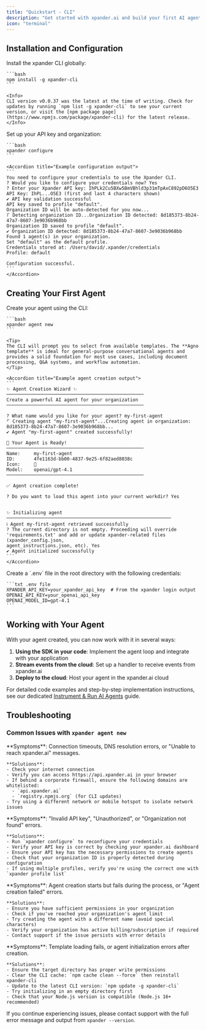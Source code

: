 ```yaml
---
title: "Quickstart - CLI"
description: "Get started with xpander.ai and build your first AI agent"
icon: "terminal"
---
```


## Installation and Configuration

<Steps>
  <Step title="Install the CLI">
    Install the xpander CLI globally:

    ```bash
    npm install -g xpander-cli
    ```

    <Info>
    CLI version v0.0.37 was the latest at the time of writing. Check for updates by running `npm list -g xpander-cli` to see your current version, or visit the [npm package page](https://www.npmjs.com/package/xpander-cli) for the latest release.
    </Info>
  </Step>

  <Step title="Configure your credentials">
    Set up your API key and organization:

    ```bash
    xpander configure
    ```

    <Accordion title="Example configuration output">
    ```
    You need to configure your credentials to use the Xpander CLI.
    ? Would you like to configure your credentials now? Yes
    ? Enter your Xpander API key: IhPLk2Cu5BXw5BmVBhld3p31mTpAxC892pD6O5E3
    API Key: IhPL...O5E3 (first and last 4 characters shown)
    ✔ API key validation successful
    API key saved to profile "default".
    Organization ID will be auto-detected for you now...
    ⠏ Detecting organization ID...Organization ID detected: 8d185373-8b24-47a7-8607-3e9036b968bb
    Organization ID saved to profile "default".
    ✔ Organization ID detected: 8d185373-8b24-47a7-8607-3e9036b968bb
    Found 1 agent(s) in your organization.
    Set "default" as the default profile.
    Credentials stored at: /Users/david/.xpander/credentials
    Profile: default

    Configuration successful.
    ```
    </Accordion>
  </Step>
</Steps>

## Creating Your First Agent

<Steps>
  <Step title="Create a new agent">
    Create your agent using the CLI:

    ```bash
    xpander agent new
    ```

    <Tip>
    The CLI will prompt you to select from available templates. The **Agno template** is ideal for general-purpose conversational agents and provides a solid foundation for most use cases, including document processing, Q&A systems, and workflow automation.
    </Tip>

    <Accordion title="Example agent creation output">
    ```
    ✨ Agent Creation Wizard ✨
    ──────────────────────────────────────────────────
    Create a powerful AI agent for your organization
    ──────────────────────────────────────────────────

    ? What name would you like for your agent? my-first-agent
    ⠋ Creating agent "my-first-agent"...Creating agent in organization: 8d185373-8b24-47a7-8607-3e9036b968bb...
    ✔ Agent "my-first-agent" created successfully!

    🚀 Your Agent is Ready!
    ──────────────────────────────────────────────────
    Name:     my-first-agent
    ID:       4fe1163d-bb00-4837-9e25-6f82aed8038c
    Icon:     🚀
    Model:    openai/gpt-4.1
    ──────────────────────────────────────────────────

    ✅ Agent creation complete!

    ? Do you want to load this agent into your current workdir? Yes


    ✨ Initializing agent
    ────────────────────────────────────────────────────────────
    ℹ Agent my-first-agent retrieved successfully
    ? The current directory is not empty. Proceeding will override 'requirements.txt' and add or update xpander-related files (xpander_config.json, 
    agent_instructions.json, etc). Yes
    ✔ Agent initialized successfully
    ```
    </Accordion>
  </Step>

  <Step title="Configure environment variables">
    Create a `.env` file in the root directory with the following credentials:

    ```txt .env file
    XPANDER_API_KEY=your_xpander_api_key  # From the xpander login output
    OPENAI_API_KEY=your_openai_api_key
    OPENAI_MODEL_ID=gpt-4.1
    ```
  </Step>
</Steps>

## Working with Your Agent

With your agent created, you can now work with it in several ways:

1. **Using the SDK in your code**: Implement the agent loop and integrate with your application
2. **Stream events from the cloud**: Set up a handler to receive events from xpander.ai
3. **Deploy to the cloud**: Host your agent in the xpander.ai cloud

For detailed code examples and step-by-step implementation instructions, see our dedicated [Instrument & Run AI Agents](/docs/01-get-started/03-instrument-agents) guide.

## Troubleshooting

### Common Issues with `xpander agent new`

<AccordionGroup>
  <Accordion title="Network Connectivity Problems">
    **Symptoms**: Connection timeouts, DNS resolution errors, or "Unable to reach xpander.ai" messages.
    
    **Solutions**:
    - Check your internet connection
    - Verify you can access https://api.xpander.ai in your browser
    - If behind a corporate firewall, ensure the following domains are whitelisted:
      - `api.xpander.ai`
      - `registry.npmjs.org` (for CLI updates)
    - Try using a different network or mobile hotspot to isolate network issues
  </Accordion>

  <Accordion title="Authentication Errors">
    **Symptoms**: "Invalid API key", "Unauthorized", or "Organization not found" errors.
    
    **Solutions**:
    - Run `xpander configure` to reconfigure your credentials
    - Verify your API key is correct by checking your xpander.ai dashboard
    - Ensure your API key has the necessary permissions to create agents
    - Check that your organization ID is properly detected during configuration
    - If using multiple profiles, verify you're using the correct one with `xpander profile list`
  </Accordion>

  <Accordion title="Agent Creation Failures">
    **Symptoms**: Agent creation starts but fails during the process, or "Agent creation failed" errors.
    
    **Solutions**:
    - Ensure you have sufficient permissions in your organization
    - Check if you've reached your organization's agent limit
    - Try creating the agent with a different name (avoid special characters)
    - Verify your organization has active billing/subscription if required
    - Contact support if the issue persists with error details
  </Accordion>

  <Accordion title="Template or Initialization Issues">
    **Symptoms**: Template loading fails, or agent initialization errors after creation.
    
    **Solutions**:
    - Ensure the target directory has proper write permissions
    - Clear the CLI cache: `npm cache clean --force` then reinstall xpander-cli
    - Update to the latest CLI version: `npm update -g xpander-cli`
    - Try initializing in an empty directory first
    - Check that your Node.js version is compatible (Node.js 16+ recommended)
  </Accordion>
</AccordionGroup>

If you continue experiencing issues, please contact support with the full error message and output from `xpander --version`.

